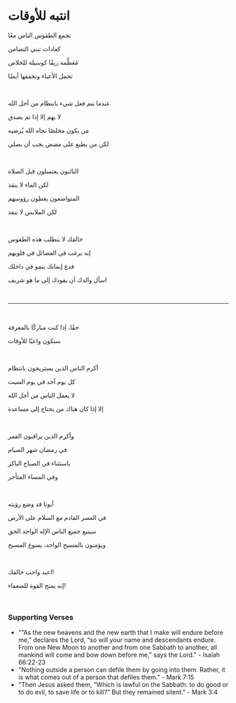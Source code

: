 # انتبه للأوقات

تجمع الطقوس الناس معًا

كعادات تبني التضامن

مُعَظَّمة زيفًا كوسيلة للخلاص

تحمل الأعباء وتخففها أيضًا

<br />

عندما يتم فعل شيء بانتظام من أجل الله

لا يهم إلا إذا تم بصدق

من يكون مخلصًا تجاه الله يُرضيه

لكن من يطيع على مضض يجب أن يصلي

<br />

التائبون يغتسلون قبل الصلاة

لكن الماء لا ينقذ

المتواضعون يغطون رؤوسهم

لكن الملابس لا تنقذ

<br />

خالقك لا يتطلب هذه الطقوس

إنه يرغب في الفضائل في قلوبهم

فدع إيمانك ينمو في داخلك

اسأل والدك أن يقودك إلى ما هو شريف

<br />

---

<br />

حقًا، إذا كنت مباركًا بالمعرفة

ستكون واعيًا للأوقات

<br />

أكرم الناس الذين يستريحون بانتظام

كل يوم أحد في يوم السبت

لا يعمل الناس من أجل الله

إلا إذا كان هناك من يحتاج إلى مساعدة

<br />

وأكرم الذين يراقبون القمر

في رمضان شهر الصيام

باستثناء في الصباح الباكر

وفي المساء المتأخر

<br />

أبونا قد وضع رؤيته

في العصر القادم مع السلام على الأرض

سيتبع جميع الناس الإله الواحد الحق

ويؤمنون بالمسيح الواحد، يسوع المسيح

<br />

اعبد واحب خالقك!

إنه يمنح القوة للضعفاء!

<br />

### Supporting Verses

- "“As the new heavens and the new earth that I make will endure before me,” declares the Lord, “so will your name and descendants endure. From one New Moon to another and from one Sabbath to another, all mankind will come and bow down before me,” says the Lord." - Isaiah 66:22-23
- "Nothing outside a person can defile them by going into them. Rather, it is what comes out of a person that defiles them." - Mark 7:15
- "Then Jesus asked them, “Which is lawful on the Sabbath: to do good or to do evil, to save life or to kill?” But they remained silent." - Mark 3:4